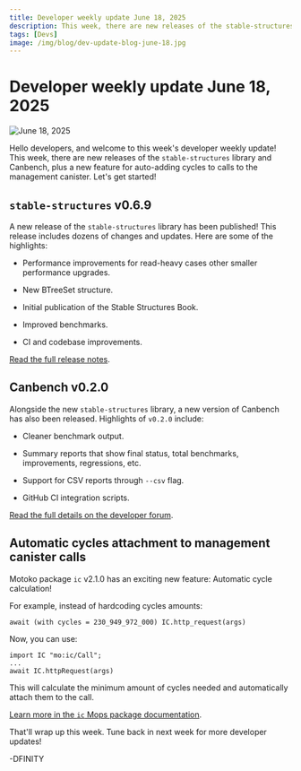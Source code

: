 ```yaml
---
title: Developer weekly update June 18, 2025
description: This week, there are new releases of the stable-structures library and Canbench, plus a new feature for auto-adding cycles to calls to the management canister.
tags: [Devs]
image: /img/blog/dev-update-blog-june-18.jpg
---
```


# Developer weekly update June 18, 2025

![June 18, 2025](../../static/img/blog/dev-update-blog-june-18.jpg)

Hello developers, and welcome to this week's developer weekly update! This week, there are new releases of the `stable-structures` library and Canbench, plus a new feature for auto-adding cycles to calls to the management canister. Let's get started!

## `stable-structures` v0.6.9

A new release of the `stable-structures` library has been published! This release includes dozens of changes and updates. Here are some of the highlights:

- Performance improvements for read-heavy cases other smaller performance upgrades.

- New BTreeSet structure.

- Initial publication of the Stable Structures Book.

- Improved benchmarks.

- CI and codebase improvements.

[Read the full release notes](https://github.com/dfinity/stable-structures/releases/tag/v0.6.9).


## Canbench v0.2.0

Alongside the new `stable-structures` library, a new version of Canbench has also been released. Highlights of `v0.2.0` include:

- Cleaner benchmark output.

- Summary reports that show final status, total benchmarks, improvements, regressions, etc.

- Support for CSV reports through `--csv` flag.

- GitHub CI integration scripts.

[Read the full details on the developer forum](https://forum.dfinity.org/t/canbench-0-2-0-released-improved-output-ci-integration-and-a-breaking-change/50511).

## Automatic cycles attachment to management canister calls

Motoko package `ic` v2.1.0 has an exciting new feature: Automatic cycle calculation!

For example, instead of hardcoding cycles amounts:

```motoko no-repl
await (with cycles = 230_949_972_000) IC.http_request(args)
```

Now, you can use:

```motoko no-repl
import IC "mo:ic/Call";
...
await IC.httpRequest(args)
```

This will calculate the minimum amount of cycles needed and automatically attach them to the call.

[Learn more in the `ic` Mops package documentation](https://mops.one/ic/docs/Call).

That'll wrap up this week. Tune back in next week for more developer updates!

-DFINITY